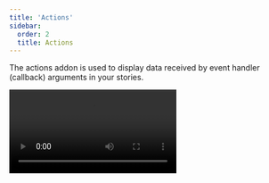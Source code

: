 ```yaml
---
title: 'Actions'
sidebar:
  order: 2
  title: Actions
---
```


The actions addon is used to display data received by event handler (callback) arguments in your stories.

<Video src="../_assets/essentials/addon-actions-optimized.mp4" />

## Action args

Actions work via supplying special Storybook-generated “action” arguments (referred to as "args" for short) to your stories. There are two ways to get an action arg:

### Action argType annotation

You can use [argTypes](../api/argtypes.mdx) to tell Storybook that an arg to your story should be an action. Usually, it makes sense to do this at the component level (although you can apply it per individual story):

{/* prettier-ignore-start */}

<CodeSnippets path="button-story-onclick-action-argtype.md" />

{/* prettier-ignore-end */}

When Storybook sees this argType, it will create an arg set to a special “action” callback. If your component calls this arg (based on the user's interaction or through the `play` function), the event will show up in the action panel:

![Essential Actions addon usage](../_assets/essentials/addon-actions-screenshot.png)

### Automatically matching args

Another option is to use a global parameter to match all [argTypes](../api/argtypes.mdx) that match a certain pattern. The following configuration automatically creates actions for each `on` argType (which you can either specify manually or can be [inferred automatically](../api/argtypes.mdx#automatic-argtype-inference)).

{/* prettier-ignore-start */}

<CodeSnippets path="storybook-preview-matching-argtypes.md" />

{/* prettier-ignore-end */}

If you need more granular control over which `argTypes` are matched, you can adjust your stories and include the `argTypes` parameter. For example:

{/* prettier-ignore-start */}

<CodeSnippets path="button-story-matching-argtypes.md" />

{/* prettier-ignore-end */}

<div class="aside">
  💡 If you're generating argTypes with another addon (like [docs](../writing-docs/introduction.mdx), which is the common behavior), ensure the actions addon <strong>AFTER</strong> the other addon. You can do this by listing it later in the addons registration code in [`.storybook/main.js`](../configure/overview.mdx#configure-story-rendering). This is default in [essentials](./introduction.mdx).
</div>

## Action event handlers

It is also possible to detect if your component is emitting the correct HTML events using the `parameters.actions.handles` [parameter](../writing-stories/parameters.mdx).

{/* prettier-ignore-start */}

<CodeSnippets path="button-story-action-event-handle.md" />

{/* prettier-ignore-end */}

This will bind a standard HTML event handler to the outermost HTML element rendered by your component and trigger an action when the event is called for a given selector. The format is `<eventname> <selector>`. The selector is optional; it defaults to all elements.

## Advanced / legacy usage

There are also some older ways to use actions as documented in the [advanced README](../../addons/actions/ADVANCED.md).
